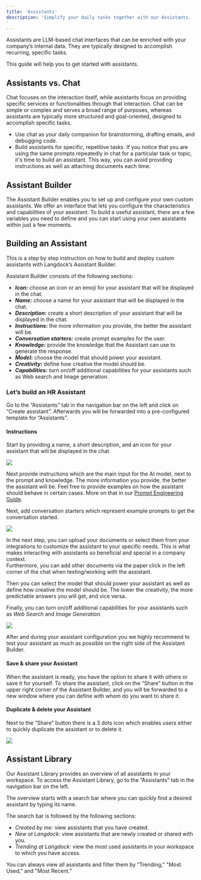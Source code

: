 ```yaml
---
title: 'Assistants'
description: 'Simplify your daily tasks together with our Assistants. 
'
---
```

Assistants are LLM-based chat interfaces that can be enriched with your company’s internal data. They are typically designed to accomplish recurring, specific tasks.

This guide will help you to get started with assistants. 

## Assistants vs. Chat
Chat focuses on the interaction itself, while assistants focus on providing specific services or functionalities through that interaction. Chat can be simple or complex and serves a broad range of purposes, whereas assistants are typically more structured and goal-oriented, designed to accomplish specific tasks.
- Use chat as your daily companion for brainstorming, drafting emails, and debugging code.
- Build assistants for specific, repetitive tasks. If you notice that you are using the same prompts repeatedly in chat for a particular task or topic, it's time to build an assistant. This way, you can avoid providing instructions as well as attaching documents each time.

## Assistant Builder
The Assistant Builder enables you to set up and configure your own custom assistants. We offer an interface that lets you configure the characteristics and capabilities of your assistant. To build a useful assistant, there are a few variables you need to define and you can start using your own assistants within just a few moments. 

## Building an Assistant
This is a step by step instruction on how to build and deploy custom assistants with Langdock’s Assistant Builder.


Assistant Builder consists of the following sections:
- **_Icon:_** choose an icon or an emoji for your assistant that will be displayed in the chat.
- **_Name:_** choose a name for your assistant that will be displayed in the chat.
- **_Description:_** create a short description of your assistant that will be displayed in the chat.
- **_Instructions:_** the more information you provide, the better the assistant will be. 
- **_Conversation starters:_** create prompt examples for the user.
- **_Knowledge:_** provide the knowledge that the Assistant can use to generate the response.
- **_Model:_** choose the model that should power your assistant.
- **_Creativity:_** define how creative the model should be.
- **_Capabilities:_** turn on/off additional capabilities for your assistants such as Web search and Image generation.

### Let’s build an HR Assistant
Go to the “Assistants” tab in the navigation bar on the left and click on “Create assistant”.
Afterwards you will be forwarded into a pre-configured template for “Assistants”.

#### Instructions

Start by providing a name, a short description, and an icon for your assistant that will be displayed in the chat.

<img src="/images/Assistant_1.png"/>


Next provide instructions which are the main input for the AI model, next to the prompt and knowledge. The more information you provide, the better the assistant will be. Feel free to provide examples on how the assistant should behave in certain cases. More on that in our [Prompt Engineering Guide](/few-shot-prompting).

Next, add conversation starters which represent example prompts to get the conversation started.

<img src="/images/Assistant_2.png"/>

In the next step, you can upload your documents or select them from your integrations to customize the assistant to your specific needs. This is what makes interacting with assistants so beneficial and special in a company context. 
<br /> Furthermore, you can add other documents via the paper click in the left corner of the chat  when testing/working with the assistant.

Then you can select the model that should power your assistant as well as define how creative the model should be. The lower the creativity, the more predictable answers you will get, and vice versa. 

Finally, you can turn on/off additional capabilities for your assistants such as _Web Search_ and _Image Generation_.

<img src="/images/Assistant_3.png"/>

After and during your assistant configuration you we highly recommend to test your assistant as much as possible on the right side of the Assistant Builder.

#### Save & share your Assistant

When the assistant is ready, you have the option to share it with others or save it for yourself. To share the assistant, click on the “Share” button in the upper right corner of the Assistant Builder, and you will be forwarded to a new window where you can define with whom do you want to share it.

#### Duplicate & delete your Assistant
Next to the “Share” button there is a 3 dots icon which enables users either to quickly duplicate the assistant or to delete it.

<img src="/images/Assistant_4.png"/>

## Assistant Library ##
Our Assistant Library provides an overview of all assistants in your workspace. To access the Assistant Library, go to the “Assistants” tab in the navigation bar on the left.

The overview starts with a search bar where you can quickly find a desired assistant by typing its name.

The search bar is followed by the following sections:
- _Created by me:_ view assistants that you have created.
- _New at Langdock:_ view assistants that are newly created or shared with you.
- _Trending at Langdock:_ view the most used assistants in your workspace to which you have access.

You can always view all assistants and filter them by “Trending," "Most Used," and "Most Recent."



